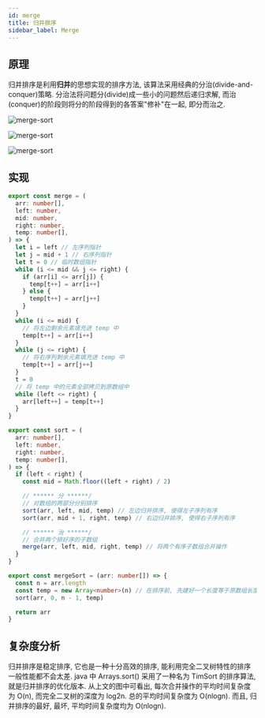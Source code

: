 ```yaml
---
id: merge
title: 归并排序
sidebar_label: Merge
---
```


## 原理

归并排序是利用**归并**的思想实现的排序方法, 该算法采用经典的分治(divide-and-conquer)策略. 分治法将问题分(divide)成一些小的问题然后递归求解, 而治(conquer)的阶段则将分的阶段得到的各答案"修补"在一起, 即分而治之.

![merge-sort](../../static/img/merge-sort-1.png)

![merge-sort](../../static/img/merge-sort-2.png)

![merge-sort](../../static/img/merge-sort-3.png)

## 实现

```ts
export const merge = (
  arr: number[],
  left: number,
  mid: number,
  right: number,
  temp: number[],
) => {
  let i = left // 左序列指针
  let j = mid + 1 // 右序列指针
  let t = 0 // 临时数组指针
  while (i <= mid && j <= right) {
    if (arr[i] <= arr[j]) {
      temp[t++] = arr[i++]
    } else {
      temp[t++] = arr[j++]
    }
  }
  while (i <= mid) {
    // 将左边剩余元素填充进 temp 中
    temp[t++] = arr[i++]
  }
  while (j <= right) {
    // 将右序列剩余元素填充进 temp 中
    temp[t++] = arr[j++]
  }
  t = 0
  // 将 temp 中的元素全部拷贝到原数组中
  while (left <= right) {
    arr[left++] = temp[t++]
  }
}

export const sort = (
  arr: number[],
  left: number,
  right: number,
  temp: number[],
) => {
  if (left < right) {
    const mid = Math.floor((left + right) / 2)

    // ****** 分 ******/
    // 对数组的两部分分别排序
    sort(arr, left, mid, temp) // 左边归并排序, 使得左子序列有序
    sort(arr, mid + 1, right, temp) // 右边归并排序, 使得右子序列有序

    // ****** 治 ******/
    // 合并两个排好序的子数组
    merge(arr, left, mid, right, temp) // 将两个有序子数组合并操作
  }
}

export const mergeSort = (arr: number[]) => {
  const n = arr.length
  const temp = new Array<number>(n) // 在排序前, 先建好一个长度等于原数组长度的临时数组, 避免递归中频繁开辟空间
  sort(arr, 0, n - 1, temp)

  return arr
}
```

## 复杂度分析

归并排序是稳定排序, 它也是一种十分高效的排序, 能利用完全二叉树特性的排序一般性能都不会太差. java 中 Arrays.sort() 采用了一种名为 TimSort 的排序算法, 就是归并排序的优化版本. 从上文的图中可看出, 每次合并操作的平均时间复杂度为 O(n), 而完全二叉树的深度为 log2n. 总的平均时间复杂度为 O(nlogn). 而且, 归并排序的最好, 最坏, 平均时间复杂度均为 O(nlogn).
